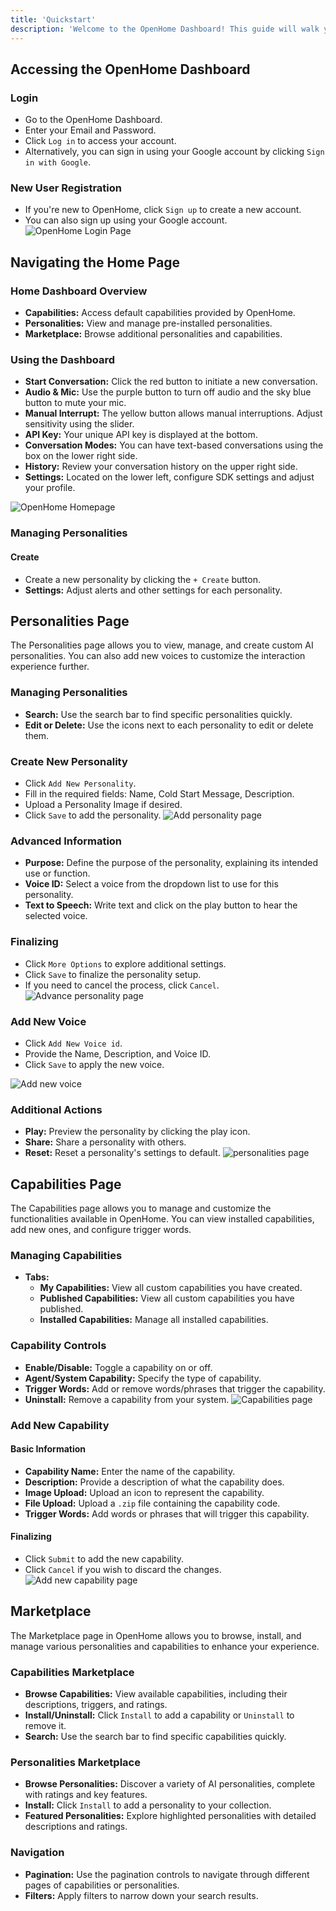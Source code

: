 ```yaml
---
title: 'Quickstart'
description: 'Welcome to the OpenHome Dashboard! This guide will walk you through the essential steps to get started with your OpenHome experience.'
---
```



## Accessing the OpenHome Dashboard

### Login
- Go to the OpenHome Dashboard.
- Enter your Email and Password.
- Click `Log in` to access your account.
- Alternatively, you can sign in using your Google account by clicking `Sign in with Google`.

### New User Registration
- If you're new to OpenHome, click `Sign up` to create a new account.
- You can also sign up using your Google account.
![OpenHome Login Page](openhome_icons/login_signup.png)

## Navigating the Home Page

### Home Dashboard Overview
- **Capabilities:** Access default capabilities provided by OpenHome.
- **Personalities:** View and manage pre-installed personalities.
- **Marketplace:** Browse additional personalities and capabilities.

### Using the Dashboard
- **Start Conversation:** Click the red button to initiate a new conversation.
- **Audio & Mic:** Use the purple button to turn off audio and the sky blue button to mute your mic.
- **Manual Interrupt:** The yellow button allows manual interruptions. Adjust sensitivity using the slider.
- **API Key:** Your unique API key is displayed at the bottom.
- **Conversation Modes:** You can have text-based conversations using the box on the lower right side.
- **History:** Review your conversation history on the upper right side.
- **Settings:** Located on the lower left, configure SDK settings and adjust your profile.

![OpenHome Homepage](openhome_icons/home_page_1.png)


### Managing Personalities

#### Create
- Create a new personality by clicking the `+ Create` button.
- **Settings:** Adjust alerts and other settings for each personality.

## Personalities Page

The Personalities page allows you to view, manage, and create custom AI personalities. You can also add new voices to customize the interaction experience further.

### Managing Personalities
- **Search:** Use the search bar to find specific personalities quickly.
- **Edit or Delete:** Use the icons next to each personality to edit or delete them.

### Create New Personality
- Click `Add New Personality`.
- Fill in the required fields: Name, Cold Start Message, Description.
- Upload a Personality Image if desired.
- Click `Save` to add the personality.
![Add personality page](openhome_icons/Add_personality_page.png)

### Advanced Information
- **Purpose:** Define the purpose of the personality, explaining its intended use or function.
- **Voice ID:** Select a voice from the dropdown list to use for this personality.
- **Text to Speech:** Write text and click on the play button to hear the selected voice.

### Finalizing
- Click `More Options` to explore additional settings.
- Click `Save` to finalize the personality setup.
- If you need to cancel the process, click `Cancel`.
![Advance personality page](openhome_icons/Add_personality_page_1.png)

### Add New Voice
- Click `Add New Voice id`.
- Provide the Name, Description, and Voice ID.
- Click `Save` to apply the new voice.

![Add new voice](openhome_icons/add_new_voice.png)

### Additional Actions
- **Play:** Preview the personality by clicking the play icon.
- **Share:** Share a personality with others.
- **Reset:** Reset a personality's settings to default.
![personalities page](openhome_icons/personalities_page.png)

## Capabilities Page

The Capabilities page allows you to manage and customize the functionalities available in OpenHome. You can view installed capabilities, add new ones, and configure trigger words.

### Managing Capabilities
- **Tabs:**
  - **My Capabilities:** View all custom capabilities you have created.
  - **Published Capabilities:** View all custom capabilities you have published.
  - **Installed Capabilities:** Manage all installed capabilities.

### Capability Controls
- **Enable/Disable:** Toggle a capability on or off.
- **Agent/System Capability:** Specify the type of capability.
- **Trigger Words:** Add or remove words/phrases that trigger the capability.
- **Uninstall:** Remove a capability from your system.
![Capabilities page](openhome_icons/Capabilities_page.png)

### Add New Capability

#### Basic Information
- **Capability Name:** Enter the name of the capability.
- **Description:** Provide a description of what the capability does.
- **Image Upload:** Upload an icon to represent the capability.
- **File Upload:** Upload a `.zip` file containing the capability code.
- **Trigger Words:** Add words or phrases that will trigger this capability.

#### Finalizing
- Click `Submit` to add the new capability.
- Click `Cancel` if you wish to discard the changes.
![Add new capability page](openhome_icons/Add_new_capability_page.png)

## Marketplace

The Marketplace page in OpenHome allows you to browse, install, and manage various personalities and capabilities to enhance your experience.

### Capabilities Marketplace
- **Browse Capabilities:** View available capabilities, including their descriptions, triggers, and ratings.
- **Install/Uninstall:** Click `Install` to add a capability or `Uninstall` to remove it.
- **Search:** Use the search bar to find specific capabilities quickly.

### Personalities Marketplace
- **Browse Personalities:** Discover a variety of AI personalities, complete with ratings and key features.
- **Install:** Click `Install` to add a personality to your collection.
- **Featured Personalities:** Explore highlighted personalities with detailed descriptions and ratings.

### Navigation
- **Pagination:** Use the pagination controls to navigate through different pages of capabilities or personalities.
- **Filters:** Apply filters to narrow down your search results.
